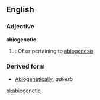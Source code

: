 ==English==
===Adjective===
'''abiogenetic'''
#{{biology}}: Of or pertaining to [[abiogenesis]]

===Derived form===
*[[Abiogenetically]], ''adverb''

[[pl:abiogenetic]]